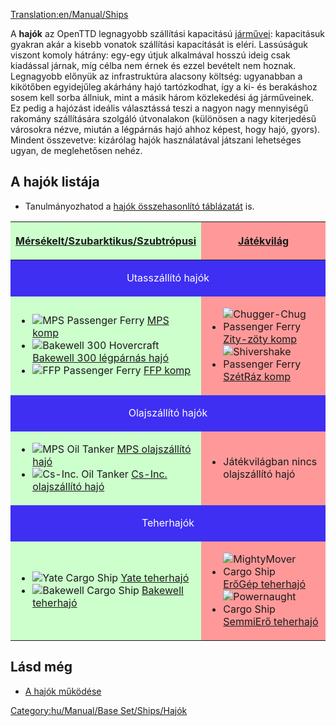 [[Translation:en/Manual/Ships]]
{{hu/Tartalomjegyzék}}

A '''hajók''' az OpenTTD legnagyobb szállítási kapacitású [[hu/Manual/Járművek|járművei]]: kapacitásuk gyakran akár a kisebb vonatok szállítási kapacitását is eléri. Lassúságuk viszont komoly hátrány: egy-egy útjuk alkalmával hosszú ideig csak kiadással járnak, míg célba nem érnek és ezzel bevételt nem hoznak. Legnagyobb előnyük az infrastruktúra alacsony költség: ugyanabban a kikötőben egyidejűleg akárhány hajó tartózkodhat, így a ki- és berakáshoz sosem kell sorba állniuk, mint a másik három közlekedési ág járműveinek. Ez pedig a hajózást ideális választássá teszi a nagyon nagy mennyiségű rakomány szállítására szolgáló útvonalakon (különösen a nagy kiterjedésű városokra nézve, miután a légpárnás hajó ahhoz képest, hogy hajó, gyors). Mindent összevetve: kizárólag hajók használatával játszani lehetséges ugyan, de meglehetősen nehéz.

==A hajók listája==
* Tanulmányozhatod a [[hu/Manual/Base Set/Ships/Hajók összehasonlító táblázata|hajók összehasonlító táblázatát]] is.

{|border="1" cellspacing="2" cellpadding="3" rules="all" style="margin:1em 1em 1em 0; border:solid 1px #AAAAAA;"
!width="50%" style="background: #ccffcc" | [[hu/Manual/Éghajlatok|Mérsékelt/Szubarktikus/Szubtrópusi]]
!width="50%" style="background: #ff9999" | [[hu/Manual/Éghajlatok#jatekvilag|Játékvilág]]
|-
! colspan="2" style="background: #3e2ff3; color:white" align="center" | Utasszállító hajók
|-
| style="background: #ccffcc" |
*[[File:en/Manual/Base Set/Ships/Ferry.png|MPS Passenger Ferry]] [[hu/Manual/Base Set/Ships/MPS komp|MPS komp]]
*[[File:en/Manual/Base Set/Ships/Hovercraft.png|Bakewell 300 Hovercraft]] [[hu/Manual/Base Set/Ships/Bakewell 300 légpárnás hajó|Bakewell 300 légpárnás hajó]]
*[[File:en/Manual/Base Set/Ships/Ferry.png|FFP Passenger Ferry]] [[hu/Manual/Base Set/Ships/FFP komp|FFP komp]]
| style="background: #ff9999" |
*[[File:en/Manual/Base Set/Ships/Toylandpassengership.png|Chugger-Chug Passenger Ferry]] [[hu/Zity-zöty komp|Zity-zöty komp]]
*[[File:en/Manual/Base Set/Ships/Toylandpassengership.png|Shivershake Passenger Ferry]] [[hu/SzétRáz komp|SzétRáz komp]]
|-
! colspan="2" style="background: #3e2ff3; color:white" align="center" | Olajszállító hajók
|-
| style="background: #ccffcc" |
*[[File:en/Manual/Base Set/Ships/Oiltanker ship.png|MPS Oil Tanker]] [[hu/Manual/Base Set/Ships/MPS olajszállító hajó|MPS olajszállító hajó]]
*[[File:en/Manual/Base Set/Ships/Oiltanker ship.png|Cs-Inc. Oil Tanker]] [[hu/Manual/Base Set/Ships/Cs-Inc. olajszállító hajó|Cs-Inc. olajszállító hajó]]
| style="background: #ff9999" |
* Játékvilágban nincs olajszállító hajó
|-
! colspan="2" style="background: #3e2ff3; color:white" align="center" | Teherhajók
|-
| style="background: #ccffcc" |
*[[File:en/Manual/Base Set/Ships/CargoShip.png|Yate Cargo Ship]] [[hu/Manual/Base Set/Ships/Yate teherhajó|Yate teherhajó]]
*[[File:en/Manual/Base Set/Ships/CargoShip.png|Bakewell Cargo Ship]] [[hu/Manual/Base Set/Ships/Bakewell teherhajó|Bakewell teherhajó]]
| style="background: #ff9999" |
*[[File:en/Manual/Base Set/Ships/Toylandcargoship.png|MightyMover Cargo Ship]] [[hu/ErőGép teherhajó|ErőGép teherhajó]]
*[[File:en/Manual/Base Set/Ships/Toylandcargoship.png|Powernaught Cargo Ship]] [[hu/SemmiErő teherhajó|SemmiErő teherhajó]]
|}

==Lásd még==
*[[hu/Manual/Víziutak létesítése#a-hajok-mukodese|A hajók működése]]


[[Category:hu/Manual/Base Set/Ships/Hajók]]